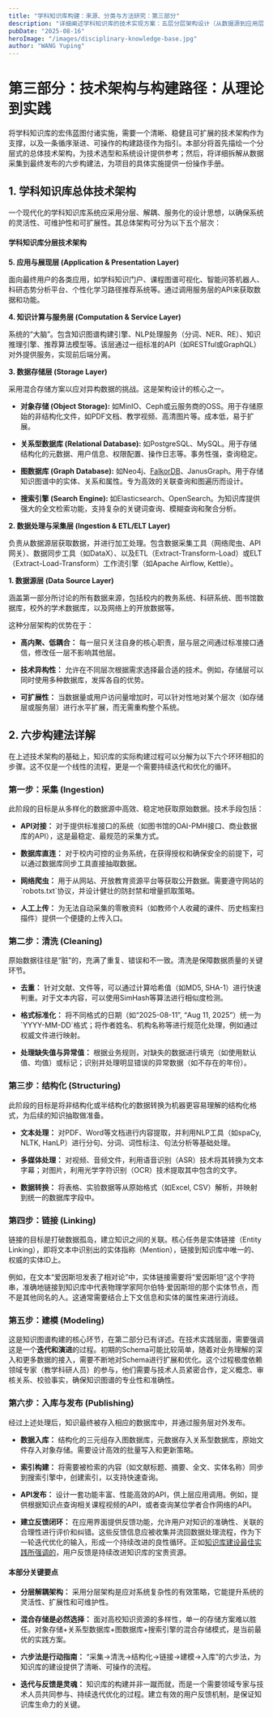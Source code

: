 ```yaml
---
title: "学科知识库构建：来源、分类与方法研究：第三部分"
description: "详细阐述学科知识库的技术实现方案：五层分层架构设计（从数据源到应用层）的技术选型与系统设计，以及完整的六步构建法（采集-清洗-结构化-链接-建模-发布）实施流程，为高校知识库建设提供可操作的技术路线图。"
pubDate: "2025-08-16"
heroImage: "/images/disciplinary-knowledge-base.jpg"
author: "WANG Yuping"
---
```




# 第三部分：技术架构与构建路径：从理论到实践

将学科知识库的宏伟蓝图付诸实施，需要一个清晰、稳健且可扩展的技术架构作为支撑，以及一条循序渐进、可操作的构建路径作为指引。本部分将首先描绘一个分层式的总体技术架构，为技术选型和系统设计提供参考；然后，将详细拆解从数据采集到最终发布的六步构建法，为项目的具体实施提供一份操作手册。

## 1\. 学科知识库总体技术架构

一个现代化的学科知识库系统应采用分层、解耦、服务化的设计思想，以确保系统的灵活性、可维护性和可扩展性。其总体架构可分为以下五个层次：

#### 学科知识库分层技术架构
 
**5\. 应用与展现层 (Application & Presentation Layer)**

面向最终用户的各类应用，如学科知识门户、课程图谱可视化、智能问答机器人、科研态势分析平台、个性化学习路径推荐系统等。通过调用服务层的API来获取数据和功能。

**4\. 知识计算与服务层 (Computation & Service Layer)**

系统的“大脑”。包含知识图谱构建引擎、NLP处理服务（分词、NER、RE）、知识推理引擎、推荐算法模型等。该层通过一组标准的API（如RESTful或GraphQL）对外提供服务，实现前后端分离。

**3\. 数据存储层 (Storage Layer)**
 
采用混合存储方案以应对异构数据的挑战。这是架构设计的核心之一。
 
*   **对象存储 (Object Storage):** 如MinIO、Ceph或云服务商的OSS。用于存储原始的非结构化文件，如PDF文档、教学视频、高清图片等。成本低，易于扩展。

*   **关系型数据库 (Relational Database):** 如PostgreSQL、MySQL。用于存储结构化的元数据、用户信息、权限配置、操作日志等。事务性强，查询稳定。
*   **图数据库 (Graph Database):** 如Neo4j、[FalkorDB](https://www.falkordb.com/blog/how-to-build-a-knowledge-graph/)、JanusGraph。用于存储知识图谱中的实体、关系和属性。专为高效的关联查询和图遍历而设计。
*   **搜索引擎 (Search Engine):** 如Elasticsearch、OpenSearch。为知识库提供强大的全文检索功能，支持复杂的关键词查询、模糊查询和聚合分析。
 
**2\. 数据处理与采集层 (Ingestion & ETL/ELT Layer)**
 
负责从数据源层获取数据，并进行加工处理。包含数据采集工具（网络爬虫、API网关）、数据同步工具（如DataX）、以及ETL（Extract-Transform-Load）或ELT（Extract-Load-Transform）工作流引擎（如Apache Airflow, Kettle）。

**1\. 数据源层 (Data Source Layer)**

涵盖第一部分所讨论的所有数据来源，包括校内的教务系统、科研系统、图书馆数据库，校外的学术数据库，以及网络上的开放数据等。

这种分层架构的优势在于：

*   **高内聚、低耦合：** 每一层只关注自身的核心职责，层与层之间通过标准接口通信，修改任一层不影响其他层。

*   **技术异构性：** 允许在不同层次根据需求选择最合适的技术。例如，存储层可以同时使用多种数据库，发挥各自的优势。

*   **可扩展性：** 当数据量或用户访问量增加时，可以针对性地对某个层次（如存储层或服务层）进行水平扩展，而无需重构整个系统。

## 2\. 六步构建法详解

在上述技术架构的基础上，知识库的实际构建过程可以分解为以下六个环环相扣的步骤。这不仅是一个线性的流程，更是一个需要持续迭代和优化的循环。

### 第一步：采集 (Ingestion)

此阶段的目标是从多样化的数据源中高效、稳定地获取原始数据。技术手段包括：

*   **API对接：** 对于提供标准接口的系统（如图书馆的OAI-PMH接口、商业数据库的API），这是最稳定、最规范的采集方式。

*   **数据库直连：** 对于校内可控的业务系统，在获得授权和确保安全的前提下，可以通过数据库同步工具直接抽取数据。
*   **网络爬虫：** 用于从网站、开放教育资源平台等获取公开数据。需要遵守网站的\`robots.txt\`协议，并设计健壮的防封禁和增量抓取策略。
*   **人工上传：** 为无法自动采集的零散资料（如教师个人收藏的课件、历史档案扫描件）提供一个便捷的上传入口。

### 第二步：清洗 (Cleaning)

原始数据往往是“脏”的，充满了重复、错误和不一致。清洗是保障数据质量的关键环节。

*   **去重：** 针对文献、文件等，可以通过计算哈希值（如MD5, SHA-1）进行快速判重。对于文本内容，可以使用SimHash等算法进行相似度检测。

*   **格式标准化：** 将不同格式的日期（如“2025-08-11”, “Aug 11, 2025”）统一为\`YYYY-MM-DD\`格式；将作者姓名、机构名称等进行规范化处理，例如通过权威文件进行映射。
*   **处理缺失值与异常值：** 根据业务规则，对缺失的数据进行填充（如使用默认值、均值）或标记；识别并处理明显错误的异常数据（如不存在的年份）。

### 第三步：结构化 (Structuring)

此阶段的目标是将非结构化或半结构化的数据转换为机器更容易理解的结构化格式，为后续的知识抽取做准备。

*   **文本处理：** 对PDF、Word等文档进行内容提取，并利用NLP工具（如spaCy, NLTK, HanLP）进行分句、分词、词性标注、句法分析等基础处理。

*   **多媒体处理：** 对视频、音频文件，利用语音识别（ASR）技术将其转换为文本字幕；对图片，利用光学字符识别（OCR）技术提取其中包含的文字。
*   **数据转换：** 将表格、实验数据等从原始格式（如Excel, CSV）解析，并映射到统一的数据库字段中。

### 第四步：链接 (Linking)

链接的目标是打破数据孤岛，建立知识之间的关联。核心任务是实体链接（Entity Linking），即将文本中识别出的实体指称（Mention），链接到知识库中唯一的、权威的实体ID上。

例如，在文本“爱因斯坦发表了相对论”中，实体链接需要将“爱因斯坦”这个字符串，准确地链接到知识库中代表物理学家阿尔伯特·爱因斯坦的那个实体节点，而不是其他同名的人。这通常需要结合上下文信息和实体的属性来进行消歧。

### 第五步：建模 (Modeling)

这是知识图谱构建的核心环节，在第二部分已有详述。在技术实践层面，需要强调这是一个**迭代和演进**的过程。初期的Schema可能比较简单，随着对业务理解的深入和更多数据的接入，需要不断地对Schema进行扩展和优化。这个过程极度依赖领域专家（教学科研人员）的参与，他们需要与技术人员紧密合作，定义概念、审核关系、校验事实，确保知识图谱的专业性和准确性。

### 第六步：入库与发布 (Publishing)

经过上述处理后，知识最终被存入相应的数据库中，并通过服务层对外发布。

*   **数据入库：** 结构化的三元组存入图数据库，元数据存入关系型数据库，原始文件存入对象存储。需要设计高效的批量写入和更新策略。

*   **索引构建：** 将需要被检索的内容（如文献标题、摘要、全文、实体名称）同步到搜索引擎中，创建索引，以支持快速查询。
*   **API发布：** 设计一套功能丰富、性能高效的API，供上层应用调用。例如，提供根据知识点查询相关课程视频的API，或者查询某位学者合作网络的API。
*   **建立反馈闭环：** 在应用界面提供反馈功能，允许用户对知识的准确性、关联的合理性进行评价和纠错。这些反馈信息应被收集并流回数据处理流程，作为下一轮迭代优化的输入，形成一个持续改进的良性循环。正如[知识库建设最佳实践所强调的](https://www.guidde.com/blog/10-best-practices-for-building-a-knowledge-base)，用户反馈是持续改进知识库的宝贵资源。

#### 本部分关键要点

*   **分层解耦架构：** 采用分层架构是应对系统复杂性的有效策略，它能提升系统的灵活性、扩展性和可维护性。

*   **混合存储是必然选择：** 面对高校知识资源的多样性，单一的存储方案难以胜任。对象存储+关系型数据库+图数据库+搜索引擎的混合存储模式，是当前最优的实践方案。
*   **六步法是行动指南：** “采集→清洗→结构化→链接→建模→入库”的六步法，为知识库的建设提供了清晰、可操作的流程。
*   **迭代与反馈是灵魂：** 知识库的构建并非一蹴而就，而是一个需要领域专家与技术人员共同参与、持续迭代优化的过程。建立有效的用户反馈机制，是保证知识库生命力的关键。

